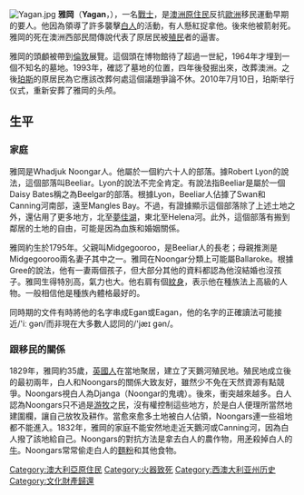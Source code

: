 {{多個問題|
{{Expand English|Yagan}}
{{unreferenced|time=2013-7-12}}
}}
[[File:Yagan.jpg|thumb]]
'''雅岡'''（'''Yagan'''，{{bd|1795年||1833年|7月11日|catIdx=Yagan}}），一名{{le|Noongar|Noongar}}[[戰士|戰士]]，是[[澳洲原住民|澳洲原住民]]反抗[[歐洲|歐洲]]移民運動早期的要人。他因為領導了許多襲擊[[白人|白人]]的活動，有人懸紅捉拿他。後來他被箭射死。雅岡的死在澳洲西部民間傳說代表了原居民被[[殖民|殖民]]者的逼害。

雅岡的頭顱被帶到[[倫敦|倫敦]]展覽。這個頭在博物館待了超過一世紀，1964年才埋到一個不知名的墓地。1993年，確認了墓地的位置，四年後發掘出來，改葬澳洲。之後[[珀斯|珀斯]]的原居民為它應該改葬何處這個議題爭論不休。2010年7月10日，珀斯举行仪式，重新安葬了雅岡的头颅。

== 生平 ==
=== 家庭 ===
雅岡是Whadjuk Noongar人。他屬於一個約六十人的部落。據Robert Lyon的說法，這個部落叫Beeliar。Lyon的說法不完全肯定。有說法指Beeliar是屬於一個Daisy Bates稱之為Beelgar的部落。根據Lyon，Beeliar人佔據了Swan和Canning河南部，遠至Mangles Bay。不過，有證據顯示這個部落除了上述土地之外，還佔用了更多地方，北至[[夢佳湖|夢佳湖]]，東北至Helena河。此外，這個部落有搬到鄰居的土地的自由，可能是因為血族和婚姻關係。

雅岡約生於1795年。父親叫Midgegooroo，是Beeliar人的長老；母親推測是Midgegooroo兩名妻子其中之一。雅岡在Noongar分類上可能屬Ballaroke。根據Gree的說法，他有一妻兩個孩子，但大部分其他的資料都認為他沒結婚也沒孩子。雅岡生得特別高，氣力也大。他右肩有個[[紋身|紋身]]，表示他在種族法上高級的人物。一般相信他是種族內體格最好的。

同時期的文件有時將他的名字串成Egan或Eagan，他的名字的正確讀法可能接近/'iː gən/而非現在大多數人認同的/'jæɪ gən/。

=== 跟移民的關係 ===
1829年，雅岡約35歲，[[英國人|英國人]]在當地聚居，建立了天鵝河殖民地。殖民地成立後的最初兩年，白人和Noongars的關係大致友好，雖然少不免在天然資源有點競爭。Noongars視白人為Djanga（Noongar的鬼魂）。後來，衝突越來越多。白人認為Noongars只不過是[[游牧|游牧]]之民，沒有權控制這些地方，於是白人便理所當然地建圍欄，讓自己放牧及耕作。當愈來愈多土地被白人佔領，Noongars連一些祖地都不能進入。1832年，雅岡的家庭不能安然地走近天鵝河或Canning河，因為白人撥了該地給自己。Noongars的對抗方法是拿去白人的農作物，用[[矛|矛]]殺掉白人的[[牛|牛]]。Noongars常常偷走白人的[[麵粉|麵粉]]和其他食物。

{{commons|Yagan|雅岡}}

[[Category:澳大利亞原住民|Category:澳大利亞原住民]]
[[Category:火器致死|Category:火器致死]]
[[Category:西澳大利亚州历史|Category:西澳大利亚州历史]]
[[Category:文化財產歸還|Category:文化財產歸還]]